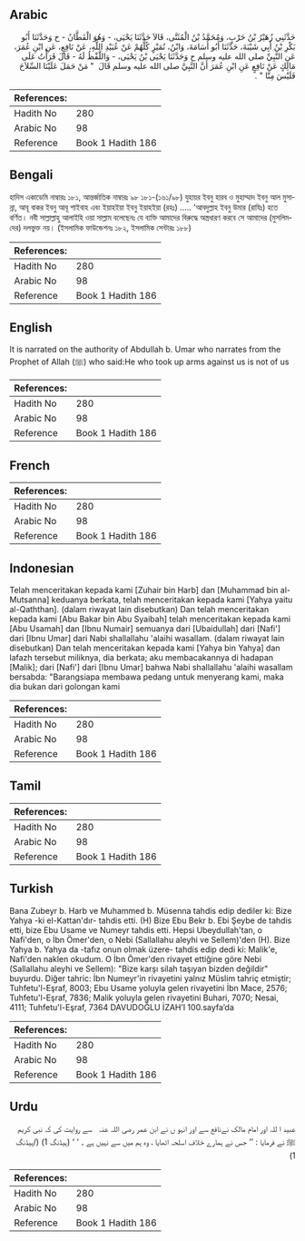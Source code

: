## Arabic


<div dir="rtl" lang="ar" style={{fontSize:'larger',backgroundColor:'#f8f9fa',padding:20}}>
حَدَّثَنِي زُهَيْرُ بْنُ حَرْبٍ، وَمُحَمَّدُ بْنُ الْمُثَنَّى، قَالاَ حَدَّثَنَا يَحْيَى، - وَهُوَ الْقَطَّانُ - ح وَحَدَّثَنَا أَبُو بَكْرِ بْنُ أَبِي شَيْبَةَ، حَدَّثَنَا أَبُو أُسَامَةَ، وَابْنُ، نُمَيْرٍ كُلُّهُمْ عَنْ عُبَيْدِ اللَّهِ، عَنْ نَافِعٍ، عَنِ ابْنِ عُمَرَ، عَنِ النَّبِيِّ صلى الله عليه وسلم ح وَحَدَّثَنَا يَحْيَى بْنُ يَحْيَى، - وَاللَّفْظُ لَهُ - قَالَ قَرَأْتُ عَلَى مَالِكٍ عَنْ نَافِعٍ عَنِ ابْنِ عُمَرَ أَنَّ النَّبِيَّ صلى الله عليه وسلم قَالَ ‏ "‏ مَنْ حَمَلَ عَلَيْنَا السِّلاَحَ فَلَيْسَ مِنَّا ‏"‏ ‏.‏
</div>
<div style={{backgroundColor:'#f8f9fa',padding:20, marginBottom: 10}}><table> <thead> <tr> <th>References:</th> <th></th> </tr> </thead> <tbody><tr><td>Hadith No</td><td>280</td></tr><tr><td>Arabic No</td><td>98</td></tr><tr><td>Reference</td><td>Book 1 Hadith 186</td></tr></tbody></table></div>

## Bengali


<div dir="ltr" lang="bn" style={{fontSize:'larger',backgroundColor:'#f8f9fa',padding:20}}>
হাদিস একাডেমি নাম্বারঃ ১৮১, আন্তর্জাতিক নাম্বারঃ ৯৮ ১৮১-(১৬১/৯৮) যুহায়র ইবনু হারব ও মুহাম্মাদ ইবনু আল মুসান্না, আবূ বাকর ইবনু আবূ শাইবাহ এবং ইয়াহইয়া ইবনু ইয়াহইয়া (রহঃ) ..... 'আবদুল্লাহ ইবনু উমার (রাযিঃ) হতে বর্ণিত। নবী সাল্লাল্লাহু আলাইহি ওয়া সাল্লাম বলেছেনঃ যে ব্যক্তি আমাদের বিরুদ্ধে অস্ত্ৰধারণ করবে সে আমাদের (মুসলিমদের) দলভুক্ত নয়। (ইসলামিক ফাউন্ডেশনঃ ১৮২, ইসলামিক সেন্টারঃ ১৮৮)
</div>
<div style={{backgroundColor:'#f8f9fa',padding:20, marginBottom: 10}}><table> <thead> <tr> <th>References:</th> <th></th> </tr> </thead> <tbody><tr><td>Hadith No</td><td>280</td></tr><tr><td>Arabic No</td><td>98</td></tr><tr><td>Reference</td><td>Book 1 Hadith 186</td></tr></tbody></table></div>

## English


<div dir="ltr" lang="en" style={{fontSize:'larger',backgroundColor:'#f8f9fa',padding:20}}>
It is narrated on the authority of Abdullah b. Umar who narrates from the Prophet of Allah (ﷺ) who said:He who took up arms against us is not of us
</div>
<div style={{backgroundColor:'#f8f9fa',padding:20, marginBottom: 10}}><table> <thead> <tr> <th>References:</th> <th></th> </tr> </thead> <tbody><tr><td>Hadith No</td><td>280</td></tr><tr><td>Arabic No</td><td>98</td></tr><tr><td>Reference</td><td>Book 1 Hadith 186</td></tr></tbody></table></div>

## French


<div dir="ltr" lang="fr" style={{fontSize:'larger',backgroundColor:'#f8f9fa',padding:20}}>

</div>
<div style={{backgroundColor:'#f8f9fa',padding:20, marginBottom: 10}}><table> <thead> <tr> <th>References:</th> <th></th> </tr> </thead> <tbody><tr><td>Hadith No</td><td>280</td></tr><tr><td>Arabic No</td><td>98</td></tr><tr><td>Reference</td><td>Book 1 Hadith 186</td></tr></tbody></table></div>

## Indonesian


<div dir="ltr" lang="id" style={{fontSize:'larger',backgroundColor:'#f8f9fa',padding:20}}>
Telah menceritakan kepada kami [Zuhair bin Harb] dan [Muhammad bin al-Mutsanna] keduanya berkata, telah menceritakan kepada kami [Yahya yaitu al-Qaththan]. (dalam riwayat lain disebutkan) Dan telah menceritakan kepada kami [Abu Bakar bin Abu Syaibah] telah menceritakan kepada kami [Abu Usamah] dan [Ibnu Numair] semuanya dari [Ubaidullah] dari [Nafi'] dari [Ibnu Umar] dari Nabi shallallahu 'alaihi wasallam. (dalam riwayat lain disebutkan) Dan telah menceritakan kepada kami [Yahya bin Yahya] dan lafazh tersebut miliknya, dia berkata; aku membacakannya di hadapan [Malik]; dari [Nafi'] dari [Ibnu Umar] bahwa Nabi shallallahu 'alaihi wasallam bersabda: "Barangsiapa membawa pedang untuk menyerang kami, maka dia bukan dari golongan kami
</div>
<div style={{backgroundColor:'#f8f9fa',padding:20, marginBottom: 10}}><table> <thead> <tr> <th>References:</th> <th></th> </tr> </thead> <tbody><tr><td>Hadith No</td><td>280</td></tr><tr><td>Arabic No</td><td>98</td></tr><tr><td>Reference</td><td>Book 1 Hadith 186</td></tr></tbody></table></div>

## Tamil


<div dir="ltr" lang="ta" style={{fontSize:'larger',backgroundColor:'#f8f9fa',padding:20}}>

</div>
<div style={{backgroundColor:'#f8f9fa',padding:20, marginBottom: 10}}><table> <thead> <tr> <th>References:</th> <th></th> </tr> </thead> <tbody><tr><td>Hadith No</td><td>280</td></tr><tr><td>Arabic No</td><td>98</td></tr><tr><td>Reference</td><td>Book 1 Hadith 186</td></tr></tbody></table></div>

## Turkish


<div dir="ltr" lang="tr" style={{fontSize:'larger',backgroundColor:'#f8f9fa',padding:20}}>
Bana Zubeyr b. Harb ve Muhammed b. Müsenna tahdis edip dediler ki: Bize Yahya -ki el-Kattan'dır- tahdis etti. (H) Bize Ebu Bekr b. Ebi Şeybe de tahdis etti, bize Ebu Usame ve Numeyr tahdis etti. Hepsi Ubeydullah'tan, o Nafi'den, o İbn Ömer'den, o Nebi (Sallallahu aleyhi ve Sellem)'den (H). Bize Yahya b. Yahya da -tafız onun olmak üzere- tahdis edip dedi ki: Malik'e, Nafi'den naklen okudum. O İbn Ömer'den rivayet ettiğine göre Nebi (Sallallahu aleyhi ve Sellem): "Bize karşı silah taşıyan bizden değildir" buyurdu. Diğer tahric: İbn Numeyr'in rivayetini yalnız Müslim tahriç etmiştir; Tuhfetu'l-Eşraf, 8003; Ebu Usame yoluyla gelen rivayetini İbn Mace, 2576; Tuhfetu'l-Eşraf, 7836; Malik yoluyla gelen rivayetini Buhari, 7070; Nesai, 4111; Tuhfetu'l-Eşraf, 7364 DAVUDOĞLU İZAH’I 100.sayfa’da
</div>
<div style={{backgroundColor:'#f8f9fa',padding:20, marginBottom: 10}}><table> <thead> <tr> <th>References:</th> <th></th> </tr> </thead> <tbody><tr><td>Hadith No</td><td>280</td></tr><tr><td>Arabic No</td><td>98</td></tr><tr><td>Reference</td><td>Book 1 Hadith 186</td></tr></tbody></table></div>

## Urdu


<div dir="rtl" lang="ur" style={{fontSize:'larger',backgroundColor:'#f8f9fa',padding:20}}>
عبید ا للہ اور امام مالک نےنافع سے اور انہو ں نے ابن عمر ‌رضی ‌اللہ ‌عنہ ‌ ‌ سے روایت کی کہ نبی کریم ﷺ نے فرمایا : ’’ جس نے ہمارے خلاف اسلحہ اٹھایا ، وہ ہم میں سے نہیں ہے ۔ ‘ ‘ (ہیڈنگ 1) (/ہیڈنگ 1)
</div>
<div style={{backgroundColor:'#f8f9fa',padding:20, marginBottom: 10}}><table> <thead> <tr> <th>References:</th> <th></th> </tr> </thead> <tbody><tr><td>Hadith No</td><td>280</td></tr><tr><td>Arabic No</td><td>98</td></tr><tr><td>Reference</td><td>Book 1 Hadith 186</td></tr></tbody></table></div>